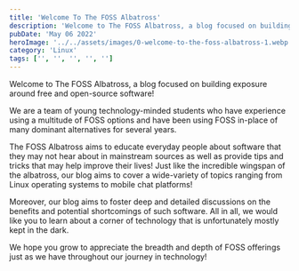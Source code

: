 ```yaml
---
title: 'Welcome To The FOSS Albatross'
description: 'Welcome to The FOSS Albatross, a blog focused on building exposure around free and open-source software!'
pubDate: 'May 06 2022'
heroImage: '../../assets/images/0-welcome-to-the-foss-albatross-1.webp'
category: 'Linux'
tags: ['', '', '', '', '']
---
```


Welcome to The FOSS Albatross, a blog focused on building exposure around free and open-source software!

We are a team of young technology-minded students who have experience using a multitude of FOSS options and have been using FOSS in-place of many dominant alternatives for several years.

The FOSS Albatross aims to educate everyday people about software that they may not hear about in mainstream sources as well as provide tips and tricks that may help improve their lives! Just like the incredible wingspan of the albatross, our blog aims to cover a wide-variety of topics ranging from Linux operating systems to mobile chat platforms!

Moreover, our blog aims to foster deep and detailed discussions on the benefits and potential shortcomings of such software. All in all, we would like you to learn about a corner of technology that is unfortunately mostly kept in the dark.

We hope you grow to appreciate the breadth and depth of FOSS offerings just as we have throughout our journey in technology!
